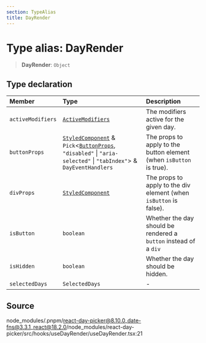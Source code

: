 ```yaml
---
section: TypeAlias
title: DayRender
---
```


# Type alias: DayRender

> **DayRender**: `Object`

## Type declaration

| Member | Type | Description |
| :------ | :------ | :------ |
| `activeModifiers` | [`ActiveModifiers`](/docs/api/main/type-aliases/ActiveModifiers.mdx) | The modifiers active for the given day. |
| `buttonProps` | [`StyledComponent`](/docs/api/main/type-aliases/StyledComponent.mdx) & `Pick`\<[`ButtonProps`](/docs/api/main/type-aliases/ButtonProps.mdx), `"disabled"` \| `"aria-selected"` \| `"tabIndex"`\> & `DayEventHandlers` | The props to apply to the button element (when `isButton` is true). |
| `divProps` | [`StyledComponent`](/docs/api/main/type-aliases/StyledComponent.mdx) | The props to apply to the div element (when `isButton` is false). |
| `isButton` | `boolean` | Whether the day should be rendered a `button` instead of a `div` |
| `isHidden` | `boolean` | Whether the day should be hidden. |
| `selectedDays` | `SelectedDays` | - |

## Source

node\_modules/.pnpm/react-day-picker@8.10.0\_date-fns@3.3.1\_react@18.2.0/node\_modules/react-day-picker/src/hooks/useDayRender/useDayRender.tsx:21
